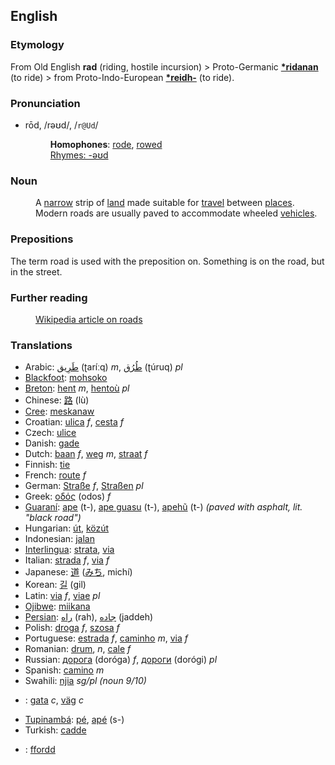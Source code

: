 ==English==

===Etymology===
From Old English '''rad''' (riding, hostile incursion) > Proto-Germanic '''[[*ridanan]]''' (to ride) >  from Proto-Indo-European '''[[*reidh-]]''' (to ride).

=== Pronunciation ===
*rōd, /rəʊd/, /<tt>r@Ud</tt>/
*:'''Homophones''': [[rode]], [[rowed]]
*:[[Rhymes:English:-əʊd|Rhymes: -əʊd]]

=== Noun ===
:A [[narrow]] strip of [[land]] made suitable for [[travel]] between [[places]]. Modern roads are usually paved to accommodate wheeled [[vehicle]]s.

===Prepositions===
The term road is used with the preposition on. Something is on the road, but in the street.

===Further reading===
:[[w:road|Wikipedia article on roads]]

=== Translations ===
*Arabic: [[طريق|طَرِيق]] (ʈaríːq) ''m'', [[طرق|طُرُق]] (ʈúruq) ''pl''
*[[Blackfoot]]: [[mohsoko]]
*[[Breton]]: [[hent]] ''m'', [[hentoù]] ''pl''
*Chinese: [[路]] (lù)
*[[Cree]]: [[meskanaw]]
*Croatian: [[ulica]] ''f'', [[cesta]] ''f''
*Czech: [[ulice]]
*Danish: [[gade]]
*Dutch: [[baan]] ''f'', [[weg]] ''m'', [[straat]] ''f''
*Finnish: [[tie]]
*French: [[route]] ''f''
*German: [[Straße]] ''f'', [[Straßen]] ''pl''
*Greek: [[οδός]] (odos) ''f''
*[[Guaraní]]: [[ape]] (t-), [[ape guasu]] (t-), [[apehũ]] (t-) ''(paved with asphalt, lit. "black road")''
*Hungarian: [[út]], [[közút]]
*Indonesian: [[jalan]]
*[[Interlingua]]: [[strata]], [[via]]
*Italian: [[strada]] ''f'', [[via]] ''f''
*Japanese: [[道]] ([[みち]], michí)
*Korean: [[길]] (gil)
*Latin: [[via]] ''f'', [[viae]] ''pl''
*[[Ojibwe]]: [[miikana]]
*[[Persian]]: [[راه]] (rah), [[جاده]] (jaddeh)
*Polish: [[droga]] ''f'', [[szosa]] ''f''
*Portuguese: [[estrada]] ''f'', [[caminho]] ''m'', [[via]] ''f''
*Romanian: [[drum]], ''n'', [[cale]] ''f''
*Russian: [[дорога]] (doróga) ''f'', [[дороги]] (dorógi) ''pl''
*Spanish: [[camino]] ''m''
*Swahili: [[njia]] ''sg/pl (noun 9/10)''
*{{sv}}: [[gata]] ''c'', [[väg]] ''c''
*[[Tupinambá]]: [[pé]], [[apé]] (s-)
*Turkish: [[cadde]]
*{{cy}}: [[ffordd]]